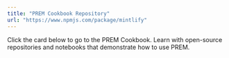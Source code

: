 ```yaml
---
title: "PREM Cookbook Repository"
url: "https://www.npmjs.com/package/mintlify"
---
```

Click the card below to go to the PREM Cookbook.
<Card title="PREM Cookbook" icon="kitchen-set" href="https://github.com/premAI-io/cookbook">
Learn with open-source repositories and notebooks that demonstrate how to use PREM.
</Card>
